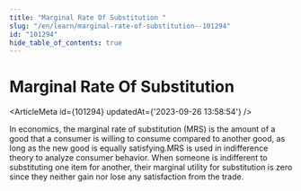 ```yaml
---
title: "Marginal Rate Of Substitution "
slug: "/en/learn/marginal-rate-of-substitution--101294"
id: "101294"
hide_table_of_contents: true
---
```



# Marginal Rate Of Substitution 

<ArticleMeta id={101294} updatedAt={'2023-09-26 13:58:54'} />
<div className='border-solid border-b border-t-0 my-4 border-[var(--ifm-color-gray-300)]' />

In economics, the marginal rate of substitution (MRS) is the amount of a good that a consumer is willing to consume compared to another good, as long as the new good is equally satisfying.MRS is used in indifference theory to analyze consumer behavior. When someone is indifferent to substituting one item for another, their marginal utility for substitution is zero since they neither gain nor lose any satisfaction from the trade.
